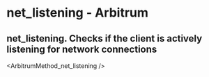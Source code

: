 # net_listening  - Arbitrum

## net_listening. Checks if the client is actively listening for network connections


<ArbitrumMethod_net_listening />
